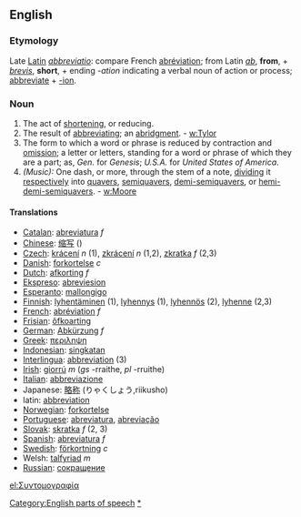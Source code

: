 {{Wikipedia}}
{{Wikisource1911Enc|Abbreviation}}
==English==

===Etymology===
Late [[Latin]] ''[[abbreviatio]]'': compare French [[abréviation]]; from Latin ''[[ab]]'', '''from''', + ''[[brevis]]'', '''short''', + ending ''-ation'' indicating a verbal noun of action or process; [[abbreviate]] + [[-ion]].

===Noun===
#The act of [[shortening]], or reducing.
#The result of [[abbreviating]]; an [[abridgment]]. - [[w:Tylor]]
#The form to which a word or phrase is reduced by contraction and [[omission]]; a letter or letters, standing for a word or phrase of which they are a part; as, ''Gen.'' for ''Genesis''; ''U.S.A.'' for ''United States of America''.
#''(Music):'' One dash, or more, through the stem of a note, [[dividing]] it [[respectively]] into [[quavers]], [[semiquavers]], [[demi-semiquavers]], or [[hemi-demi-semiquavers]]. - [[w:Moore]]

====Translations====
*[[Catalan]]: [[abreviatura]] ''f''
*[[Chinese]]: [[缩写]] ()
*[[Czech]]: [[krácení]] ''n'' (1), [[zkrácení]] ''n'' (1,2), [[zkratka]] ''f'' (2,3)
*[[Danish]]: [[forkortelse]] ''c''
*[[Dutch]]: [[afkorting]] ''f''
*[[Ekspreso]]: [[abreviesion]]
*[[Esperanto]]: [[mallongigo]]
*[[Finnish]]: [[lyhentäminen]] (1), [[lyhennys]] (1), [[lyhennös]] (2), [[lyhenne]] (2,3)
*[[French]]: [[abréviation]] ''f''
*[[Frisian]]: [[ôfkoarting]]
*[[German]]: [[Abkürzung]] ''f''
*[[Greek]]: [[περιληψη]]
*[[Indonesian]]: [[singkat]]an
*[[Interlingua]]: [[abbreviation]] (3)
*[[Irish]]: [[giorrú]] ''m'' (''gs'' -rraithe, ''pl'' -rruithe)
*[[Italian]]: [[abbreviazione]]
*Japanese: [[略称]] (りゃくしょう,riikusho)
*latin: [[abbreviation]]
*[[Norwegian]]: [[forkortelse]]
*[[Portuguese]]: [[abreviatura]], [[abreviação]]
*[[Slovak]]: [[skratka]]  ''f''  (2, 3)
*[[Spanish]]: [[abreviatura]] ''f''
*[[Swedish]]: [[förkortning]] ''c''
*Welsh: [[talfyriad]] ''m''
*[[Russian]]: [[сокрaщение]]

[[el:Συντομογραφία]]
[[Category:English parts of speech]]
[[Category:Abbreviations|*]]